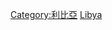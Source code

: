 {{Commons category|Subdivisions of Libya}}
{{Catmore}}

[[Category:利比亞|Category:利比亞]]
[[Category:非洲國家行政區劃|Libya]]